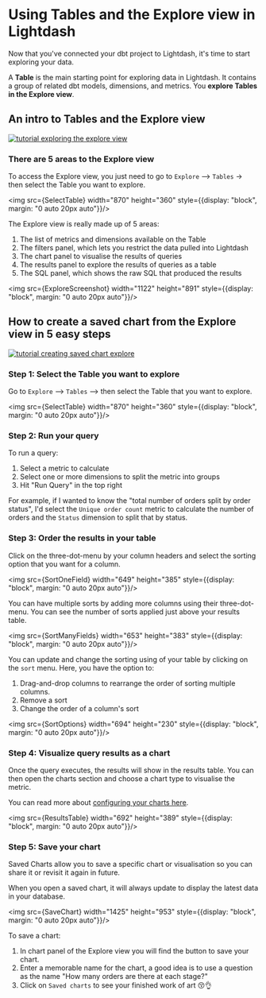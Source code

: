 
# Using Tables and the Explore view in Lightdash

Now that you've connected your dbt project to Lightdash, it's time to start exploring your data.

A **Table** is the main starting point for exploring data in Lightdash. It contains a group of related
dbt models, dimensions, and metrics. You **explore Tables in the Explore view**.

## An intro to Tables and the Explore view

[![tutorial exploring the explore view](./assets/tutorial_exploring_the_explore_view.png)](https://youtu.be/2pQYuIT0674)

### There are 5 areas to the Explore view

To access the Explore view, you just need to go to `Explore` --> `Tables` -> then select the Table you want to explore.

<img src={SelectTable} width="870" height="360" style={{display: "block", margin: "0 auto 20px auto"}}/>

The Explore view is really made up of 5 areas:

1. The list of metrics and dimensions available on the Table
2. The filters panel, which lets you restrict the data pulled into Lightdash
3. The chart panel to visualise the results of queries
4. The results panel to explore the results of queries as a table
5. The SQL panel, which shows the raw SQL that produced the results

<img src={ExploreScreenshot} width="1122" height="891" style={{display: "block", margin: "0 auto 20px auto"}}/>

## How to create a saved chart from the Explore view in 5 easy steps

[![tutorial creating saved chart explore](./assets/tutorial_creating_saved_chart_explore.png)](https://youtu.be/1hqRFy-wk98)

### Step 1: Select the Table you want to explore

Go to `Explore` --> `Tables` --> then select the Table that you want to explore.

<img src={SelectTable} width="870" height="360" style={{display: "block", margin: "0 auto 20px auto"}}/>

### Step 2: Run your query

To run a query:

1. Select a metric to calculate
2. Select one or more dimensions to split the metric into groups
3. Hit "Run Query" in the top right

For example, if I wanted to know the "total number of orders split by order status", I'd select the `Unique order
count` metric to calculate the number of orders and the `Status` dimension to split that by status.

### Step 3: Order the results in your table

Click on the three-dot-menu by your column headers and select the sorting option that you want for a column. 

<img src={SortOneField} width="649" height="385" style={{display: "block", margin: "0 auto 20px auto"}}/>

You can have multiple sorts by adding more columns using their three-dot-menu. You can see the number of sorts applied just above your results table. 

<img src={SortManyFields} width="653" height="383" style={{display: "block", margin: "0 auto 20px auto"}}/>

You can update and change the sorting using of your table by clicking on the `sort` menu. Here, you have the option to:

1. Drag-and-drop columns to rearrange the order of sorting multiple columns. 
2. Remove a sort
3. Change the order of a column's sort

<img src={SortOptions} width="694" height="230" style={{display: "block", margin: "0 auto 20px auto"}}/>

### Step 4: Visualize query results as a chart

Once the query executes, the results will show in the results table. You can then open the charts section and choose
a chart type to visualise the metric.

You can read more about [configuring your charts here](/guides/visualizing-your-results).

<img src={ResultsTable} width="692" height="389" style={{display: "block", margin: "0 auto 20px auto"}}/>

### Step 5: Save your chart

Saved Charts allow you to save a specific chart or visualisation so you can share it or revisit it again in future.

When you open a saved chart, it will always update to display the latest data in your database.

<img src={SaveChart} width="1425" height="953" style={{display: "block", margin: "0 auto 20px auto"}}/>

To save a chart:

1. In chart panel of the Explore view you will find the button to save your chart.
2. Enter a memorable name for the chart, a good idea is to use a question as the name "How many orders are there at each stage?"
3. Click on `Saved charts` to see your finished work of art 😚👌
